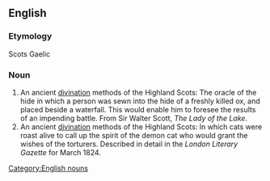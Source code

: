 ==English==

===Etymology===
Scots Gaelic

===Noun===
{{en-noun|-}}

# An ancient [[divination]] methods of the Highland Scots: The oracle of the hide in which a person was sewn into the hide of a freshly killed ox, and placed beside a waterfall.  This would enable him to foresee the results of an impending battle.  From Sir Walter Scott, ''The Lady of the Lake''.
# An ancient [[divination]] methods of the Highland Scots: In which cats were roast alive to call up the spirit of the demon cat who would grant the wishes of the torturers.  Described in detail in the ''London Literary Gazette'' for March 1824.

[[Category:English nouns]]